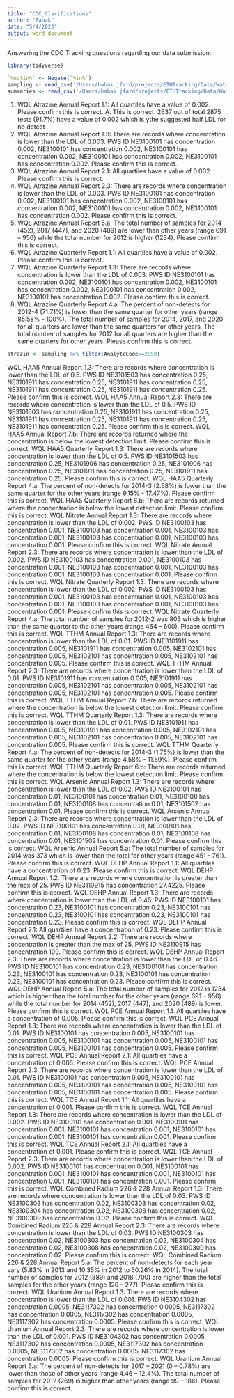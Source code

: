 ```yaml
---
title: "CDC_Clarifications"
author: "Babak"
date: "5/4/2023"
output: word_document
---
```

Answering the CDC Tracking questions regarding our data submission:
 
```r
library(tidyverse)

`%notin%` <- Negate(`%in%`)
sampling <- read_csv('/Users/babak.jfard/projects/ETHTracking/Data/Water_Data/Sample_results.csv')
summaries <- read_csv('/Users/babak.jfard/projects/ETHTracking/Data/Water_Data/Summaries_Calculated_20230414.csv')

```

1. WQL Atrazine Annual Report 1.1: All quartiles have a value of 0.002. Please confirm this is correct.
  A. This is correct. 2637 out of total 2875 tests (91.7%) have a value of 0.002 which is ythe suggested half LDL for no detect
2. WQL Atrazine Annual Report 1.3: There are records where concentration is lower than the LDL of 0.003. PWS ID NE3100101 has concentration 0.002, NE3100101 has concentration 0.002, NE3100101 has concentration 0.002, NE3100101 has concentration 0.002, NE3100101 has concentration 0.002. Please confirm this is correct.
3. WQL Atrazine Annual Report 2.1: All quartiles have a value of 0.002. Please confirm this is correct.
4. WQL Atrazine Annual Report 2.3: There are records where concentration is lower than the LDL of 0.003. PWS ID NE3100101 has concentration 0.002, NE3100101 has concentration 0.002, NE3100101 has concentration 0.002, NE3100101 has concentration 0.002, NE3100101 has concentration 0.002. Please confirm this is correct.
5. WQL Atrazine Annual Report 5.a: The total number of samples for 2014 (452), 2017 (447), and 2020 (489) are lower than other years (range 691 – 956) while the total number for 2012 is higher (1234). Please confirm this is correct.
6. WQL Atrazine Quarterly Report 1.1: All quartiles have a value of 0.002. Please confirm this is correct.
7. WQL Atrazine Quarterly Report 1.3: There are records where concentration is lower than the LDL of 0.003. PWS ID NE3100101 has concentration 0.002, NE3100101 has concentration 0.002, NE3100101 has concentration 0.002, NE3100101 has concentration 0.002, NE3100101 has concentration 0.002. Please confirm this is correct.
8. WQL Atrazine Quarterly Report 4.a: The percent of non-detects for 2012-4 (71.71%) is lower than the same quarter for other years (range 85.58% - 100%). The total number of samples for 2014, 2017, and 2020 for all quarters are lower than the same quarters for other years. The total number of samples for 2012 for all quarters are higher than the same quarters for other years. Please confirm this is correct.
```r
atrazin <- sampling %>% filter(AnalyteCode==2050)

```

WQL HAA5 Annual Report 1.3: There are records where concentration is lower than the LDL of 0.5. PWS ID NE3101503 has concentration 0.25, NE3101911 has concentration 0.25, NE3101911 has concentration 0.25, NE3101911 has concentration 0.25, NE3101911 has concentration 0.25. Please confirm this is correct.
WQL HAA5 Annual Report 2.3: There are records where concentration is lower than the LDL of 0.5. PWS ID NE3101503 has concentration 0.25, NE3101911 has concentration 0.25, NE3101911 has concentration 0.25, NE3101911 has concentration 0.25, NE3101911 has concentration 0.25. Please confirm this is correct.
WQL HAA5 Annual Report 7.b: There are records returned where the concentration is below the lowest detection limit. Please confirm this is correct.
WQL HAA5 Quarterly Report 1.3: There are records where concentration is lower than the LDL of 0.5. PWS ID NE3101503 has concentration 0.25, NE3101906 has concentration 0.25, NE3101906 has concentration 0.25, NE3101911 has concentration 0.25, NE3101911 has concentration 0.25. Please confirm this is correct.
WQL HAA5 Quarterly Report 4.a: The percent of non-detects for 2014-3 (2.68%) is lower than the same quarter for the other years (range 9.15% - 17.47%). Please confirm this is correct.
WQL HAA5 Quarterly Report 6.b: There are records returned where the concentration is below the lowest detection limit. Please confirm this is correct.
WQL Nitrate Annual Report 1.3: There are records where concentration is lower than the LDL of 0.002. PWS ID NE3100103 has concentration 0.001, NE3100103 has concentration 0.001, NE3100103 has concentration 0.001, NE3100103 has concentration 0.001, NE3100103 has concentration 0.001. Please confirm this is correct.
WQL Nitrate Annual Report 2.3: There are records where concentration is lower than the LDL of 0.002. PWS ID NE3100103 has concentration 0.001, NE3100103 has concentration 0.001, NE3100103 has concentration 0.001, NE3100103 has concentration 0.001, NE3100103 has concentration 0.001. Please confirm this is correct.
WQL Nitrate Quarterly Report 1.3: There are records where concentration is lower than the LDL of 0.002. PWS ID NE3100103 has concentration 0.001, NE3100103 has concentration 0.001, NE3100103 has concentration 0.001, NE3100103 has concentration 0.001, NE3100103 has concentration 0.001. Please confirm this is correct.
WQL Nitrate Quarterly Report 4.a: The total number of samples for 2012-2 was 803 which is higher than the same quarter to the other years (range 464 – 600). Please confirm this is correct.
WQL TTHM Annual Report 1.3: There are records where concentration is lower than the LDL of 0.01. PWS ID NE3101911 has concentration 0.005, NE3101911 has concentration 0.005, NE3102101 has concentration 0.005, NE3102101 has concentration 0.005, NE3102101 has concentration 0.005. Please confirm this is correct.
WQL TTHM Annual Report 2.3: There are records where concentration is lower than the LDL of 0.01. PWS ID NE3101911 has concentration 0.005, NE3101911 has concentration 0.005, NE3102101 has concentration 0.005, NE3102101 has concentration 0.005, NE3102101 has concentration 0.005. Please confirm this is correct.
WQL TTHM Annual Report 7.b: There are records returned where the concentration is below the lowest detection limit. Please confirm this is correct.
WQL TTHM Quarterly Report 1.3: There are records where concentration is lower than the LDL of 0.01. PWS ID NE3101911 has concentration 0.005, NE3101911 has concentration 0.005, NE3102101 has concentration 0.005, NE3102101 has concentration 0.005, NE3102101 has concentration 0.005. Please confirm this is correct.
WQL TTHM Quarterly Report 4.a: The percent of non-detects for 2014-3 (1.75%) is lower than the same quarter for the other years (range 4.58% - 11.59%). Please confirm this is correct.
WQL TTHM Quarterly Report 6.b: There are records returned where the concentration is below the lowest detection limit. Please confirm this is correct.
WQL Arsenic Annual Report 1.3: There are records where concentration is lower than the LDL of 0.02. PWS ID NE3100101 has concentration 0.01, NE3100101 has concentration 0.01, NE3100108 has concentration 0.01, NE3100108 has concentration 0.01, NE3101502 has concentration 0.01. Please confirm this is correct.
WQL Arsenic Annual Report 2.3: There are records where concentration is lower than the LDL of 0.02. PWS ID NE3100101 has concentration 0.01, NE3100101 has concentration 0.01, NE3100108 has concentration 0.01, NE3100108 has concentration 0.01, NE3101502 has concentration 0.01. Please confirm this is correct.
WQL Arsenic Annual Report 5.a: The total number of samples for 2014 was 373 which is lower than the total for other years (range 451 – 761). Please confirm this is correct.
WQL DEHP Annual Report 1.1: All quartiles have a concentration of 0.23. Please confirm this is correct.
WQL DEHP Annual Report 1.2: There are records where concentration is greater than the max of 25. PWS ID NE3110915 has concentration 27.4225. Please confirm this is correct.
WQL DEHP Annual Report 1.3: There are records where concentration is lower than the LDL of 0.46. PWS ID NE3100101 has concentration 0.23, NE3100101 has concentration 0.23, NE3100101 has concentration 0.23, NE3100101 has concentration 0.23, NE3100101 has concentration 0.23. Please confirm this is correct.
WQL DEHP Annual Report 2.1: All quartiles have a concentration of 0.23. Please confirm this is correct.
WQL DEHP Annual Report 2.2: There are records where concentration is greater than the max of 25. PWS ID NE3110915 has concentration 109. Please confirm this is correct.
WQL DEHP Annual Report 2.3: There are records where concentration is lower than the LDL of 0.46. PWS ID NE3100101 has concentration 0.23, NE3100101 has concentration 0.23, NE3100101 has concentration 0.23, NE3100101 has concentration 0.23, NE3100101 has concentration 0.23. Please confirm this is correct.
WQL DEHP Annual Report 5.a: The total number of samples for 2012 is 1234 which is higher than the total number for the other years (range 691 – 956) while the total number for 2014 (452), 2017 (447), and 2020 (489) is lower. Please confirm this is correct.
WQL PCE Annual Report 1.1: All quartiles have a concentration of 0.005. Please confirm this is correct.
WQL PCE Annual Report 1.3: There are records where concentration is lower than the LDL of 0.01. PWS ID NE3100101 has concentration 0.005, NE3100101 has concentration 0.005, NE3100101 has concentration 0.005, NE3100101 has concentration 0.005, NE3100101 has concentration 0.005. Please confirm this is correct.
WQL PCE Annual Report 2.1: All quartiles have a concentration of 0.005. Please confirm this is correct.
WQL PCE Annual Report 2.3: There are records where concentration is lower than the LDL of 0.01. PWS ID NE3100101 has concentration 0.005, NE3100101 has concentration 0.005, NE3100101 has concentration 0.005, NE3100101 has concentration 0.005, NE3100101 has concentration 0.005. Please confirm this is correct.
WQL TCE Annual Report 1.1: All quartiles have a concentration of 0.001. Please confirm this is correct.
WQL TCE Annual Report 1.3: There are records where concentration is lower than the LDL of 0.002. PWS ID NE3100101 has concentration 0.001, NE3100101 has concentration 0.001, NE3100101 has concentration 0.001, NE3100101 has concentration 0.001, NE3100101 has concentration 0.001. Please confirm this is correct.
WQL TCE Annual Report 2.1: All quartiles have a concentration of 0.001. Please confirm this is correct.
WQL TCE Annual Report 2.3: There are records where concentration is lower than the LDL of 0.002. PWS ID NE3100101 has concentration 0.001, NE3100101 has concentration 0.001, NE3100101 has concentration 0.001, NE3100101 has concentration 0.001, NE3100101 has concentration 0.001. Please confirm this is correct.
WQL Combined Radium 226 & 228 Annual Report 1.3: There are records where concentration is lower than the LDL of 0.03. PWS ID NE3100303 has concentration 0.02, NE3100303 has concentration 0.02, NE3100304 has concentration 0.02, NE3100308 has concentration 0.02, NE3100309 has concentration 0.02. Please confirm this is correct.
WQL Combined Radium 226 & 228 Annual Report 2.3: There are records where concentration is lower than the LDL of 0.03. PWS ID NE3100303 has concentration 0.02, NE3100303 has concentration 0.02, NE3100304 has concentration 0.02, NE3100308 has concentration 0.02, NE3100309 has concentration 0.02. Please confirm this is correct.
WQL Combined Radium 226 & 228 Annual Report 5.a: The percent of non-detects for each year vary (5.83% in 2013 and 10.35% in 2012 to 50.26% in 2014). The total number of samples for 2012 (889) and 2018 (700) are higher than the total samples for the other years (range 120 – 277). Please confirm this is correct.
WQL Uranium Annual Report 1.3: There are records where concentration is lower than the LDL of 0.001. PWS ID NE3104302 has concentration 0.0005, NE3117302 has concentration 0.0005, NE3117302 has concentration 0.0005, NE3117302 has concentration 0.0005, NE3117302 has concentration 0.0005. Please confirm this is correct.
WQL Uranium Annual Report 2.3: There are records where concentration is lower than the LDL of 0.001. PWS ID NE3104302 has concentration 0.0005, NE3117302 has concentration 0.0005, NE3117302 has concentration 0.0005, NE3117302 has concentration 0.0005, NE3117302 has concentration 0.0005. Please confirm this is correct.
WQL Uranium Annual Report 5.a: The percent of non-detects for 2017 – 2021 (0 – 0.78%) are lower than those of other years (range 4.46 – 12.4%). The total number of samples for 2012 (269) is higher than other years (range 99 – 186). Please confirm this is correct.
 
